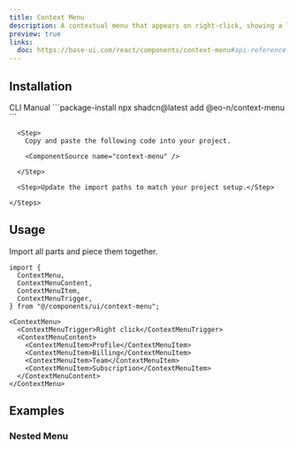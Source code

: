 ```yaml
---
title: Context Menu
description: A contextual menu that appears on right-click, showing a list of actions and options in a collapsible panel.
preview: true
links:
  doc: https://base-ui.com/react/components/context-menu#api-reference
---
```


<ComponentTabs name="context-menu-demo" />

## Installation

<CodeTabs>

  <TabsList>
    <TabsTrigger value="cli">CLI</TabsTrigger>
    <TabsTrigger value="manual">Manual</TabsTrigger>
  </TabsList>

  <TabsContent value="cli">
    ```package-install 
    npx shadcn@latest add @eo-n/context-menu
    ```
  </TabsContent>

  <TabsContent value="manual">
    <Steps>

      <Step>
        Copy and paste the following code into your project.

        <ComponentSource name="context-menu" />

      </Step>
      
      <Step>Update the import paths to match your project setup.</Step>

    </Steps>
  </TabsContent>

</CodeTabs>

## Usage

Import all parts and piece them together.

```tsx
import {
  ContextMenu,
  ContextMenuContent,
  ContextMenuItem,
  ContextMenuTrigger,
} from "@/components/ui/context-menu";
```

```tsx
<ContextMenu>
  <ContextMenuTrigger>Right click</ContextMenuTrigger>
  <ContextMenuContent>
    <ContextMenuItem>Profile</ContextMenuItem>
    <ContextMenuItem>Billing</ContextMenuItem>
    <ContextMenuItem>Team</ContextMenuItem>
    <ContextMenuItem>Subscription</ContextMenuItem>
  </ContextMenuContent>
</ContextMenu>
```

## Examples

### Nested Menu

<ComponentTabs name="context-menu-nested" />
